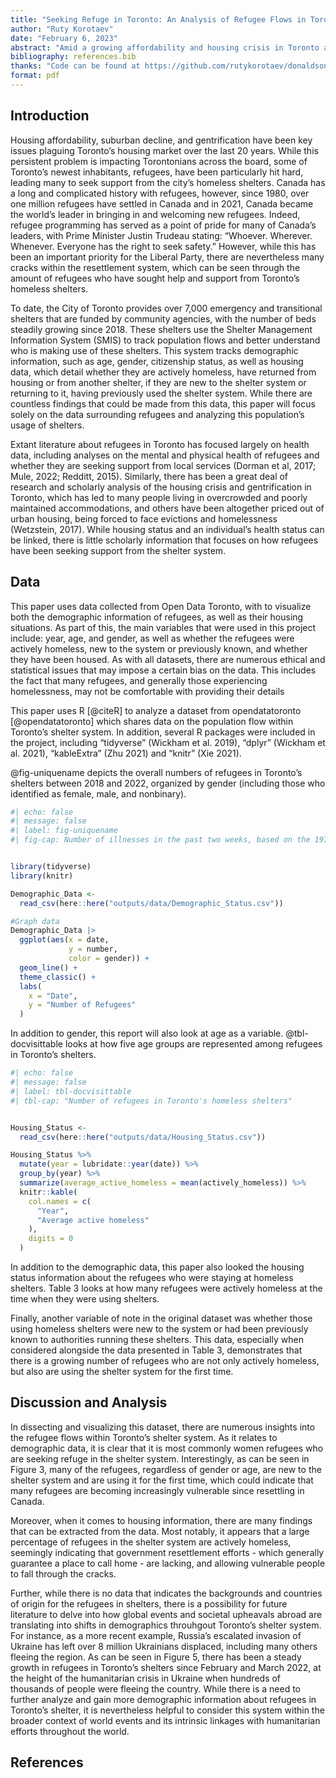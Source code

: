 ```yaml
---
title: "Seeking Refuge in Toronto: An Analysis of Refugee Flows in Toronto's Shelter System"
author: "Ruty Korotaev"
date: "February 6, 2023"
abstract: "Amid a growing affordability and housing crisis in Toronto and the Greater Toronto Area (GTA), this paper analyzes the population flow within the city's overnight shelters, using data collected between January 2018 and January 2023. More specifically, this report focuses on understanding and visualizing data related to Toronto's refugee populations, and how members of this demographic are making use of the system. Report findings demonstrate that despite numerous federal and provincial government efforts to  integrate refugees into Canadian society, there is a growing number of refugees that are seeking security and support from Toronto's shelter system."
bibliography: references.bib 
thanks: "Code can be found at https://github.com/rutykorotaev/donaldsonpaper.git"
format: pdf
---
```


## Introduction

Housing affordability, suburban decline, and gentrification have been key issues plaguing Toronto's housing market over the last 20 years. While this persistent problem is impacting Torontonians across the board, some of Toronto's newest inhabitants, refugees, have been particularly hit hard, leading many to seek support from the city's homeless shelters. Canada has a long and complicated history with refugees, however, since 1980, over one million refugees have settled in Canada and in 2021, Canada became the world's leader in bringing in and welcoming new refugees. Indeed, refugee programming has served as a point of pride for many of Canada's leaders, with Prime Minister Justin Trudeau stating: "Whoever. Wherever. Whenever. Everyone has the right to seek safety." However, while this has been an important priority for the Liberal Party, there are nevertheless many cracks within the resettlement system, which can be seen through the amount of refugees who have sought help and support from Toronto's homeless shelters.

To date, the City of Toronto provides over 7,000 emergency and transitional shelters that are funded by community agencies, with the number of beds steadily growing since 2018. These shelters use the Shelter Management Information System (SMIS) to track population flows and better understand who is making use of these shelters. This system tracks demographic information, such as age, gender, citizenship status, as well as housing data, which detail whether they are actively homeless, have returned from housing or from another shelter, if they are new to the shelter system or returning to it, having previously used the shelter system. While there are countless findings that could be made from this data, this paper will focus solely on the data surrounding refugees and analyzing this population's usage of shelters.

Extant literature about refugees in Toronto has focused largely on health data, including analyses on the mental and physical health of refugees and whether they are seeking support from local services (Dorman et al, 2017; Mule, 2022; Redditt, 2015). Similarly, there has been a great deal of research and scholarly analysis of the housing crisis and gentrification in Toronto, which has led to many people living in overcrowded and poorly maintained accommodations, and others have been altogether priced out of urban housing, being forced to face evictions and homelessness (Wetzstein, 2017). While housing status and an individual's health status can be linked, there is little scholarly information that focuses on how refugees have been seeking support from the shelter system.

## Data

This paper uses data collected from Open Data Toronto, with to visualize both the demographic information of refugees, as well as their housing situations. As part of this, the main variables that were used in this project include: year, age, and gender, as well as whether the refugees were actively homeless, new to the system or previously known, and whether they have been housed. As with all datasets, there are numerous ethical and statistical issues that may impose a certain bias on the data. This includes the fact that many refugees, and generally those experiencing homelessness, may not be comfortable with providing their details

This paper uses R [@citeR] to analyze a dataset from opendatatoronto [@opendatatoronto] which shares data on the population flow within Toronto's shelter system. In addition, several R packages were included in the project, including "tidyverse" (Wickham et al. 2019), "dplyr" (Wickham et al. 2021), "kableExtra" (Zhu 2021) and "knitr" (Xie 2021).

@fig-uniquename depicts the overall numbers of refugees in Toronto's shelters between 2018 and 2022, organized by gender (including those who identified as female, male, and nonbinary).

```r
#| echo: false
#| message: false
#| label: fig-uniquename
#| fig-cap: Number of illnesses in the past two weeks, based on the 1977--1978 Australian Health Survey


library(tidyverse)
library(knitr)

Demographic_Data <- 
  read_csv(here::here("outputs/data/Demographic_Status.csv"))

#Graph data
Demographic_Data |>
  ggplot(aes(x = date, 
             y = number, 
             color = gender)) +
  geom_line() +
  theme_classic() +
  labs(
    x = "Date",
    y = "Number of Refugees"
  )
```

In addition to gender, this report will also look at age as a variable. @tbl-docvisittable looks at how five age groups are represented among refugees in Toronto's shelters.

```r
#| echo: false
#| message: false
#| label: tbl-docvisittable
#| tbl-cap: "Number of refugees in Toronto's homeless shelters"


Housing_Status <- 
  read_csv(here::here("outputs/data/Housing_Status.csv"))

Housing_Status %>% 
  mutate(year = lubridate::year(date)) %>% 
  group_by(year) %>% 
  summarize(average_active_homeless = mean(actively_homeless)) %>% 
  knitr::kable(
    col.names = c(
      "Year",
      "Average active homeless"
    ),
    digits = 0
  )
```



In addition to the demographic data, this paper also looked the housing status information about the refugees who were staying at homeless shelters. Table 3 looks at how many refugees were actively homeless at the time when they were using shelters. 

Finally, another variable of note in the original dataset was whether those using homeless shelters were new to the system or had been previously known to authorities running these shelters. This data, especially when considered alongside the data presented in Table 3, demonstrates that there is a growing number of refugees who are not only actively homeless, but also are using the shelter system for the first time. 

## Discussion and Analysis

In dissecting and visualizing this dataset, there are numerous insights into the refugee flows within Toronto's shelter system. As it relates to demographic data, it is clear that it is most commonly women refugees who are seeking refuge in the shelter system. Interestingly, as can be seen in Figure 3, many of the refugees, regardless of gender or age, are new to the shelter system and are using it for the first time, which could indicate that many refugees are becoming increasingly vulnerable since resettling in Canada.

Moreover, when it comes to housing information, there are many findings that can be extracted from the data. Most notably, it appears that a large percentage of refugees in the shelter system are actively homeless, seemingly indicating that government resettlement efforts - which generally guarantee a place to call home - are lacking, and allowing vulnerable people to fall through the cracks.

Further, while there is no data that indicates the backgrounds and countries of origin for the refugees in shelters, there is a possibility for future literature to delve into how global events and societal upheavals abroad are translating into shifts in demographics throuhgout Toronto's shelter system. For instance, as a more recent example, Russia's escalated invasion of Ukraine has left over 8 million Ukrainians displaced, including many others fleeing the region. As can be seen in Figure 5, there has been a steady growth in refugees in Toronto's shelters since February and March 2022, at the height of the humanitarian crisis in Ukraine when hundreds of thousands of people were fleeing the country. While there is a need to further analyze and gain more demographic information about refugees in Toronto's shelter, it is nevertheless helpful to consider this system within the broader context of world events and its intrinsic linkages with humanitarian efforts throughout the world.

## References
